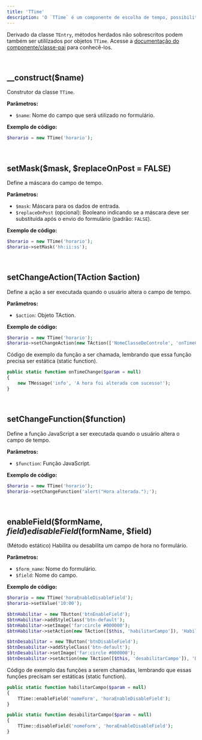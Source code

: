 ```yaml
---
title: 'TTime'
description: 'O `TTime` é um componente de escolha de tempo, possibilitando a inserção e manipulação de horários através de uma interface amigável que integra funcionalidades de um time picker.'
---
```


Derivado da classe `TEntry`, métodos herdados não sobrescritos podem também ser utililzados por objetos `TTime`. Acesse a [documentação do componente/classe-pai](entrada-de-dados/tentry) para conhecê-los.

<br/>

## __construct($name)
Construtor da classe `TTime`.

**Parâmetros:**
  - `$name`: Nome do campo que será utilizado no formulário.

**Exemplo de código:**
```php
$horario = new TTime('horario');
```

<br/>

## setMask($mask, $replaceOnPost = FALSE)
Define a máscara do campo de tempo.

**Parâmetros:**
  - `$mask`: Máscara para os dados de entrada.
  - `$replaceOnPost` (opcional): Booleano indicando se a máscara deve ser substituída após o envio do formulário (padrão: `FALSE`).

**Exemplo de código:**
```php
$horario = new TTime('horario');
$horario->setMask('hh:ii:ss');
```

<br/>

## setChangeAction(TAction $action)
Define a ação a ser executada quando o usuário altera o campo de tempo.

**Parâmetros:**
  - `$action`: Objeto TAction.

**Exemplo de código:**
```php
$horario = new TTime('horario');
$horario->setChangeAction(new TAction(['NomeClasseDeControle', 'onTimeChange']));
```
Código de exemplo da função a ser chamada, lembrando que essa função precisa ser estática (static function).

```php
public static function onTimeChange($param = null)
{
    new TMessage('info', 'A hora foi alterada com sucesso!');
}
```

<br/>

## setChangeFunction($function)
Define a função JavaScript a ser executada quando o usuário altera o campo de tempo.

**Parâmetros:**
  - `$function`: Função JavaScript.

**Exemplo de código:**
```php
$horario = new TTime('horario');
$horario->setChangeFunction('alert("Hora alterada.");');
```

<br/>

## enableField($formName, $field) e disableField($formName, $field)
(Método estático) Habilita ou desabilita um campo de hora no formulário.

**Parâmetros:**
  - `$form_name`: Nome do formulário.
  - `$field`: Nome do campo.

**Exemplo de código:**
```php
$horario = new TTime('horaEnableDisableField');
$horario->setValue('10:00');

$btnHabilitar = new TButton('btnEnableField');
$btnHabilitar->addStyleClass('btn-default');
$btnHabilitar->setImage('far:circle #000000');
$btnHabilitar->setAction(new TAction([$this, 'habilitarCampo']), 'Habilitar Campo de Tempo');

$btnDesabilitar = new TButton('btnDisableField');
$btnDesabilitar->addStyleClass('btn-default');
$btnDesabilitar->setImage('far:circle #000000');
$btnDesabilitar->setAction(new TAction([$this, 'desabilitarCampo']), 'Desabilitar Campo de Tempo');
```
Código de exemplo das funções a serem chamadas, lembrando que essas funções precisam ser estáticas (static function).

```php
public static function habilitarCampo($param = null)
{
    TTime::enableField('nomeForm', 'horaEnableDisableField');
}

public static function desabilitarCampo($param = null)
{
    TTime::disableField('nomeForm', 'horaEnableDisableField');
}
```